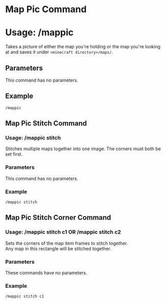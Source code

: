 # Map Pic Command
# Usage: /mappic
Takes a picture of either the map you're holding or the map you're looking at and saves it
under `<minecraft directory>/maps/`.

## Parameters
This command has no parameters.

## Example
`/mappic`

## Map Pic Stitch Command
### Usage: /mappic stitch
Stitches multiple maps together into one image. The corners must both be set first.

### Parameters
This command has no parameters.

### Example
`/mappic stitch`

## Map Pic Stitch Corner Command
### Usage: /mappic stitch c1 OR /mappic stitch c2
Sets the corners of the map item frames to stitch together.  
Any map in this rectangle will be stitched together.

### Parameters
These commands have no parameters.

### Example
`/mappic stitch c1`

